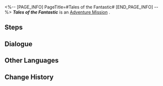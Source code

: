<%-- [PAGE_INFO]
PageTitle=#Tales of the Fantastic#
[END_PAGE_INFO] --%>
{{Stub|Dialogue.}}
{{Mission Infobox
|id            = 8002201
|title         = 
|image         = <!--Mission Tales of the Fantastic.png-->
|type          = Adventure
|event_name    = 
|chapter       = 
|requirements  = [[Adventure Mission]] ''[[Tales of the Fantastic: Chapter 1]]'' completed
|summary       = <!--official mission summary from Fate's Atlas-->
|characters    = Trailblazer
|startLocation = [[<!--starting world-->]] - [[<!--starting area-->]]
|world         = <!--starting world-->
|area          = <!--starting area-->
|prev          = Tales of the Fantastic: Chapter 1
|next          = 
|rewards       = 
}}
'''''Tales of the Fantastic''''' is an [[Adventure Mission]]<!--in [world]-->.

==Steps==


<!--
==Gameplay Notes==

--><!--
==Trial Character==

-->
==Dialogue==
{{Stub Dialogue}}
{{Dialogue Start}}
:{{tx}}
{{Dialogue End}}

==Other Languages==
{{Other Languages
|en   = Tales of the Fantastic
|zhs  = 评书奇谭
|zht  = 評書奇譚
|ja   = 講談奇譚
|ko   = 진기한 이야기
|es   = Narraciones extraordinarias
|fr   = Contes fantastiques
|ru   = Чудесные сказания
|th   = เรื่องเล่าขานตำนานการผจญภัย
|vi   = Kỳ Truyện Bình Thư
|de   = Geschichten des Fantastischen
|id   = Dongeng Luar Biasa
|pt   = Contos do Fantástico
}}

==Change History==
{{Change History|1.2}}
